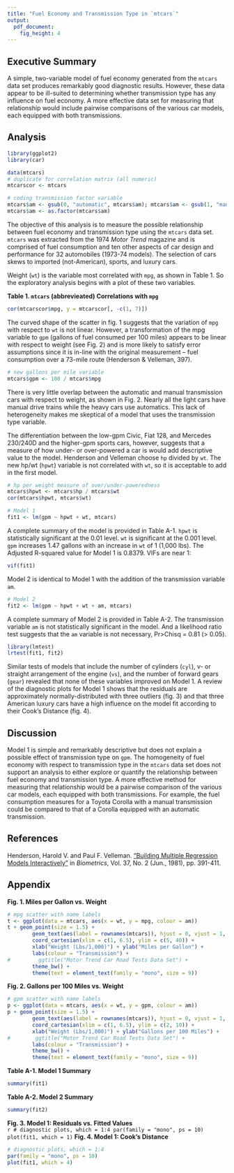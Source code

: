 ```yaml
---
title: "Fuel Economy and Transmission Type in `mtcars`"
output:
  pdf_document:
    fig_height: 4
---
```


## Executive Summary
A simple, two-variable model of fuel economy generated from the `mtcars` data set produces remarkably good diagnostic results. However, these data appear to be ill-suited to determining whether transmission type has any influence on fuel economy. A more effective data set for measuring that relationship would include pairwise comparisons of the various car models, each equipped with both transmissions.

## Analysis
```r
library(ggplot2)
library(car)
```

```r
data(mtcars)
# duplicate for correlation matrix (all numeric)
mtcarscor <- mtcars
```

```r
# coding transmission factor variable
mtcars$am <- gsub(0, "automatic", mtcars$am); mtcars$am <- gsub(1, "manual", mtcars$am)
mtcars$am <- as.factor(mtcars$am)
```

The objective of this analysis is to measure the possible relationship between fuel economy and transmission type using the `mtcars` data set. `mtcars` was extracted from the 1974 *Motor Trend* magazine and is comprised of fuel consumption and ten other aspects of car design and performance for 32 automobiles (1973-74 models). The selection of cars skews to imported (not-American), sports, and luxury cars.

Weight (`wt`) is the variable most correlated with `mpg`, as shown in Table 1. So the exploratory analysis begins with a plot of these two variables.

**Table 1. `mtcars` (abbrevieated) Correlations with `mpg`**  
```r
cor(mtcarscor$mpg, y = mtcarscor[, -c(1, 7)])
```

The curved shape of the scatter in fig. 1 suggests that the variation of `mpg` with respect to `wt` is not linear. However, a transformation of the mpg variable to `gpm` (gallons of fuel consumed per 100 miles) appears to be linear with respect to weight (see Fig. 2) and is more likely to satisfy error assumptions since it is in-line with the original measurement -- fuel consumption over a 73-mile route (Henderson & Velleman, 397).

```r
# new gallons per mile variable
mtcars$gpm <- 100 / mtcars$mpg
```

There is very little overlap between the automatic and manual transmission cars with respect to weight, as shown in Fig. 2. Nearly all the light cars have manual drive trains while the heavy cars use automatics. This lack of heterogeneity makes me skeptical of a model that uses the transmission type variable.

The differentiation between the low-gpm Civic, Fiat 128, and Mercedes 230/240D and the higher-gpm sports cars, however, suggests that a measure of how under- or over-powered a car is would add descriptive value to the model. Henderson and Velleman choose `hp` divided by `wt`. The new hp/wt (`hpwt`) variable is not correlated with `wt`, so it is acceptable to add in the first model.

```r
# hp per weight measure of over/under-poweredness
mtcars$hpwt <- mtcars$hp / mtcars$wt
cor(mtcars$hpwt, mtcars$wt)
```

```r
# Model 1
fit1 <- lm(gpm ~ hpwt + wt, mtcars)
```

A complete summary of the model is provided in Table A-1. `hpwt` is statistically significant at the 0.01 level. `wt` is significant at the 0.001 level. `gpm` increases 1.47 gallons with an increase in `wt` of 1 (1,000 lbs). The Adjusted R-squared value for Model 1 is 0.8379. VIFs are near 1:

```r
vif(fit1)
```

Model 2 is identical to Model 1 with the addition of the transmission variable `am`.

```r
# Model 2
fit2 <- lm(gpm ~ hpwt + wt + am, mtcars)
```

A complete summary of Model 2 is provided in Table A-2. The transmission variable `am` is not statistically significant in the model. And a likelihood ratio test suggests that the `am` variable is not necessary, Pr>Chisq = 0.81 (> 0.05).

```r
library(lmtest)
lrtest(fit1, fit2)
```

Similar tests of models that include the number of cylinders (`cyl`), v- or straight arrangement of the engine (`vs`), and the number of forward gears (`gear`) revealed that none of these variables improved on Model 1. A review of the diagnostic plots for Model 1 shows that the residuals are approximately normally-distributed with three outliers (fig. 3) and that three American luxury cars have a high influence on the model fit according to their Cook's Distance (fig. 4).

## Discussion
Model 1 is simple and remarkably descriptive but does not explain a possible effect of transmission type on `gpm`. The homogeneity of fuel economy with respect to transmission type in the `mtcars` data set does not support an analysis to either explore or quantify the relationship between fuel economy and transmission type. A more effective method for measuring that relationship would be a pairwise comparison of the various car models, each equipped with both transmissions. For example, the fuel consumption measures for a Toyota Corolla with a manual transmission could be compared to that of a Corolla equipped with an automatic transmission.

## References
Henderson, Harold V. and Paul F. Velleman. ["Building Multiple Regression Models Interactively"]("http://www.jstor.org/stable/2530428") in *Biometrics*, Vol. 37, No. 2 (Jun., 1981), pp. 391-411.

\pagebreak[4]

## Appendix
**Fig. 1. Miles per Gallon vs. Weight**

```r
# mpg scatter with name labels
t <- ggplot(data = mtcars, aes(x = wt, y = mpg, colour = am))
t + geom_point(size = 1.5) +
        geom_text(aes(label = rownames(mtcars)), hjust = 0, vjust = 1, size = 2, family = "mono") +
        coord_cartesian(xlim = c(1, 6.5), ylim = c(5, 40)) +
        xlab("Weight (Lbs/1,000)") + ylab("Miles per Gallon") +
        labs(colour = "Transmission") +
#         ggtitle("Motor Trend Car Road Tests Data Set") +
        theme_bw() +
        theme(text = element_text(family = "mono", size = 9))
```
\linebreak[4]
\linebreak[4]
\linebreak[4]
**Fig. 2. Gallons per 100 Miles vs. Weight**  

```r
# gpm scatter with name labels
p <- ggplot(data = mtcars, aes(x = wt, y = gpm, colour = am))
p + geom_point(size = 1.5) +
        geom_text(aes(label = rownames(mtcars)), hjust = 0, vjust = 1, size = 2, family = "mono") +
        coord_cartesian(xlim = c(1, 6.5), ylim = c(2, 10)) +
        xlab("Weight (Lbs/1,000)") + ylab("Gallons per 100 Miles") +
#        ggtitle("Motor Trend Car Road Tests Data Set") + 
        labs(colour = "Transmission") +
        theme_bw() +
        theme(text = element_text(family = "mono", size = 9))
```

\pagebreak[4]

**Table A-1. Model 1 Summary**  
```r
summary(fit1)
```

**Table A-2. Model 2 Summary**  
```r
summary(fit2)
```
\pagebreak[4]
**Fig. 3. Model 1: Residuals vs. Fitted Values**  
\linebreak[4]
```r
# diagnostic plots, which = 1:4
par(family = "mono", ps = 10)
plot(fit1, which = 1)
```
\linebreak[4]
\linebreak[4]
\linebreak[4]
\linebreak[4]
**Fig. 4. Model 1: Cook's Distance**  
\linebreak[4]

```r
# diagnostic plots, which = 1:4
par(family = "mono", ps = 10)
plot(fit1, which = 4)
```
